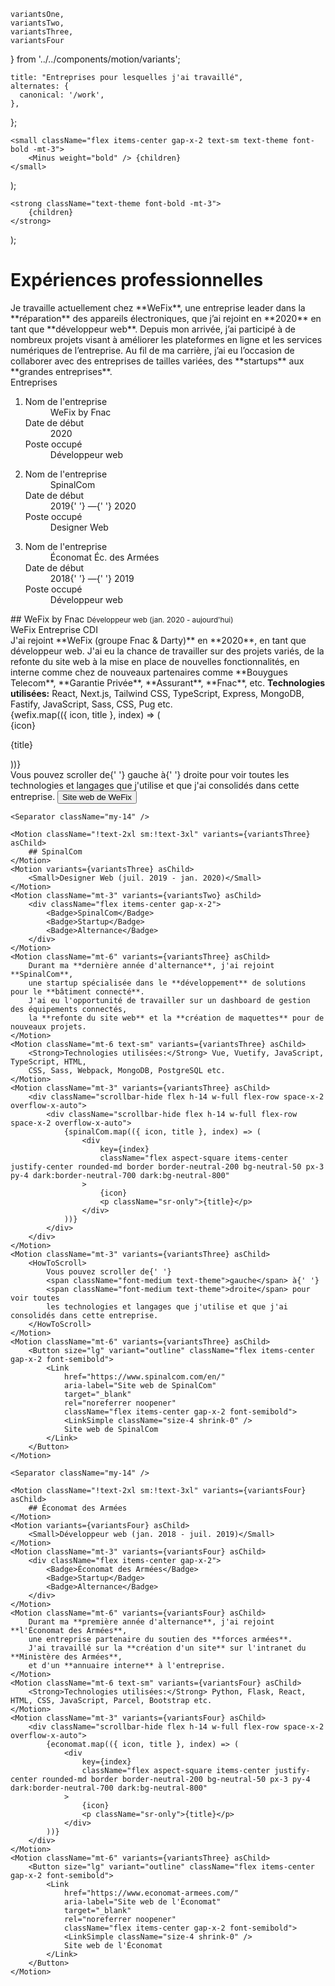     variantsOne,
    variantsTwo,
    variantsThree,
    variantsFour
} from '../../components/motion/variants';

    title: "Entreprises pour lesquelles j'ai travaillé",
    alternates: {
      canonical: '/work',
    },
};

    <small className="flex items-center gap-x-2 text-sm text-theme font-bold -mt-3">
        <Minus weight="bold" /> {children}
    </small>
);

    <strong className="text-theme font-bold -mt-3">
        {children}
    </strong>
);

# Expériences professionnelles

<AnimatedNameLink />

<Motion className="mt-10" variants={variantsOne} asChild>
    Je travaille actuellement chez **WeFix**, une entreprise leader dans la **réparation** des
    appareils électroniques, que j’ai rejoint en **2020** en tant que **développeur web**.
    Depuis mon arrivée, j’ai participé à de nombreux projets visant à améliorer les plateformes
    en ligne et les services numériques de l’entreprise.
    Au fil de ma carrière, j’ai eu l’occasion de collaborer avec des
    entreprises de tailles variées, des **startups** aux **grandes entreprises**.
</Motion>

<Motion className="w-full max-w-md mx-auto mt-14" variants={variantsOne} asChild>
    <div className="rounded-md border border-neutral-200 p-6 dark:border-neutral-700">
        <div className="flex items-center gap-3">
            <Briefcase className="size-5 sm:size-6 flex-none" weight="duotone" />
            <span className="text-base sm:text-lg font-bold font-geist-sans">
                Entreprises
            </span>
        </div>
        <ol className="mt-6 space-y-4">
            <li className="flex gap-4">
                <div className="relative flex size-10 flex-none items-center justify-center rounded-full shadow-md shadow-zinc-800/5 ring-1 ring-zinc-900/5 dark:border dark:border-zinc-700/50 dark:bg-zinc-800 dark:ring-0">
                    <WeFixIcon className="size-7 rounded-full object-cover" />
                </div>
                <dl className="flex flex-auto flex-wrap gap-x-2">
                    <dt className="sr-only">Nom de l'entreprise</dt>
                    <dd className="flex-none text-base font-extrabold">
                        WeFix by Fnac
                    </dd>
                    <dt className="sr-only">Date de début</dt>
                    <dd className="ml-auto text-sm font-bold">
                        2020
                    </dd>
                    <dt className="sr-only">Poste occupé</dt>
                    <dd className="w-full text-xs">
                        Développeur web
                    </dd>
                </dl>
            </li>
            <li className="flex gap-4">
                <div className="relative flex size-10 flex-none items-center justify-center rounded-full shadow-md shadow-zinc-800/5 ring-1 ring-zinc-900/5 dark:border dark:border-zinc-700/50 dark:bg-zinc-800 dark:ring-0">
                    <SpinalComIcon className="size-5 rounded-full object-cover" />
                </div>
                <dl className="flex flex-auto flex-wrap gap-x-2">
                    <dt className="sr-only">Nom de l'entreprise</dt>
                    <dd className="flex-none text-base font-extrabold">
                        SpinalCom
                    </dd>
                    <dt className="sr-only">Date de début</dt>
                    <dd className="ml-auto text-sm font-bold">
                        <time>2019</time>{' '}
                        <span aria-hidden="true">—</span>{' '}
                        <time>2020</time>
                    </dd>
                    <dt className="sr-only">Poste occupé</dt>
                    <dd className="w-full text-xs">
                        Designer Web
                    </dd>
                </dl>
            </li>
            <li className="flex gap-4">
                <div className="relative flex size-10 flex-none items-center justify-center rounded-full shadow-md shadow-zinc-800/5 ring-1 ring-zinc-900/5 dark:border dark:border-zinc-700/50 dark:bg-zinc-800 dark:ring-0">
                    <EconomatIcon className="size-6 rounded-full object-cover" />
                </div>
                <dl className="flex flex-auto flex-wrap gap-x-2">
                    <dt className="sr-only">Nom de l'entreprise</dt>
                    <dd className="flex-none text-base font-extrabold">
                        <span className="sm:inline-block hidden">Économat</span>
                        <span className="sm:hidden">Éc.</span> des Armées
                    </dd>
                    <dt className="sr-only">Date de début</dt>
                    <dd className="ml-auto text-sm font-bold">
                        <time>2018</time>{' '}
                        <span aria-hidden="true">—</span>{' '}
                        <time>2019</time>
                    </dd>
                    <dt className="sr-only">Poste occupé</dt>
                    <dd className="w-full text-xs">
                        Développeur web
                    </dd>
                </dl>
            </li>
        </ol>
    </div>
</Motion>

<div className="mt-14">
    <Motion className="!text-2xl sm:!text-3xl" variants={variantsTwo} asChild>
        ## WeFix by Fnac
    </Motion>
    <Motion variants={variantsTwo} asChild>
        <Small>Développeur web (jan. 2020 - aujourd'hui)</Small>
    </Motion>
    <Motion className="mt-3" variants={variantsTwo} asChild>
        <div className="flex items-center gap-x-2">
            <Badge>WeFix</Badge>
            <Badge>Entreprise</Badge>
            <Badge>CDI</Badge>
        </div>
    </Motion>
    <Motion className="mt-6" variants={variantsTwo} asChild>
        J'ai rejoint **WeFix (groupe Fnac & Darty)** en **2020**, en tant que développeur web.
        J'ai eu la chance de travailler sur des projets variés, de la refonte du site web
        à la mise en place de nouvelles fonctionnalités, en interne comme chez de nouveaux
        partenaires comme **Bouygues Telecom**, **Garantie Privée**, **Assurant**, **Fnac**, etc.
    </Motion>
    <Motion className="mt-6 text-sm" variants={variantsTwo} asChild>
        <Strong>Technologies utilisées:</Strong> React, Next.js, Tailwind CSS,
        TypeScript, Express, MongoDB, Fastify, JavaScript, Sass, CSS, Pug etc.
    </Motion>
    <Motion className="mt-3" variants={variantsTwo} asChild>
        <div className="scrollbar-hide flex h-14 w-full flex-row space-x-2 overflow-x-auto">
            {wefix.map(({ icon, title }, index) => (
                <div
                    key={index}
                    className="flex aspect-square items-center justify-center rounded-md border border-neutral-200 bg-neutral-50 px-3 py-4 dark:border-neutral-700 dark:bg-neutral-800"
                >
                    {icon}
                    <p className="sr-only">{title}</p>
                </div>
            ))}
        </div>
    </Motion>
    <Motion className="mt-3" variants={variantsTwo} asChild>
        <HowToScroll>
            Vous pouvez scroller de{' '}
            <span className="font-medium text-theme">gauche</span> à{' '}
            <span className="font-medium text-theme">droite</span> pour voir toutes
            les technologies et langages que j'utilise et que j'ai consolidés dans cette entreprise.
        </HowToScroll>
    </Motion>
    <Motion className="mt-6" variants={variantsTwo} asChild>
        <Button size="lg" variant="outline" className="flex items-center gap-x-2 font-semibold">
            <Link
                href="https://wefix.net/"
                aria-label="Site web de WeFix"
                target="_blank"
                rel="noreferrer noopener"
                className="flex items-center gap-x-2 font-semibold">
                <LinkSimple className="size-4 shrink-0" />
                Site web de WeFix
            </Link>
        </Button>
    </Motion>

    <Separator className="my-14" />

    <Motion className="!text-2xl sm:!text-3xl" variants={variantsThree} asChild>
        ## SpinalCom
    </Motion>
    <Motion variants={variantsThree} asChild>
        <Small>Designer Web (juil. 2019 - jan. 2020)</Small>
    </Motion>
    <Motion className="mt-3" variants={variantsTwo} asChild>
        <div className="flex items-center gap-x-2">
            <Badge>SpinalCom</Badge>
            <Badge>Startup</Badge>
            <Badge>Alternance</Badge>
        </div>
    </Motion>
    <Motion className="mt-6" variants={variantsThree} asChild>
        Durant ma **dernière année d'alternance**, j'ai rejoint **SpinalCom**,
        une startup spécialisée dans le **développement** de solutions pour le **bâtiment connecté**.
        J'ai eu l'opportunité de travailler sur un dashboard de gestion des équipements connectés,
        la **refonte du site web** et la **création de maquettes** pour de nouveaux projets.
    </Motion>
    <Motion className="mt-6 text-sm" variants={variantsThree} asChild>
        <Strong>Technologies utilisées:</Strong> Vue, Vuetify, JavaScript, TypeScript, HTML,
        CSS, Sass, Webpack, MongoDB, PostgreSQL etc.
    </Motion>
    <Motion className="mt-3" variants={variantsThree} asChild>
        <div className="scrollbar-hide flex h-14 w-full flex-row space-x-2 overflow-x-auto">
            <div className="scrollbar-hide flex h-14 w-full flex-row space-x-2 overflow-x-auto">
                {spinalCom.map(({ icon, title }, index) => (
                    <div
                        key={index}
                        className="flex aspect-square items-center justify-center rounded-md border border-neutral-200 bg-neutral-50 px-3 py-4 dark:border-neutral-700 dark:bg-neutral-800"
                    >
                        {icon}
                        <p className="sr-only">{title}</p>
                    </div>
                ))}
            </div>
        </div>
    </Motion>
    <Motion className="mt-3" variants={variantsThree} asChild>
        <HowToScroll>
            Vous pouvez scroller de{' '}
            <span className="font-medium text-theme">gauche</span> à{' '}
            <span className="font-medium text-theme">droite</span> pour voir toutes
            les technologies et langages que j'utilise et que j'ai consolidés dans cette entreprise.
        </HowToScroll>
    </Motion>
    <Motion className="mt-6" variants={variantsThree} asChild>
        <Button size="lg" variant="outline" className="flex items-center gap-x-2 font-semibold">
            <Link
                href="https://www.spinalcom.com/en/"
                aria-label="Site web de SpinalCom"
                target="_blank"
                rel="noreferrer noopener"
                className="flex items-center gap-x-2 font-semibold">
                <LinkSimple className="size-4 shrink-0" />
                Site web de SpinalCom
            </Link>
        </Button>
    </Motion>

    <Separator className="my-14" />

    <Motion className="!text-2xl sm:!text-3xl" variants={variantsFour} asChild>
        ## Économat des Armées
    </Motion>
    <Motion variants={variantsFour} asChild>
        <Small>Développeur web (jan. 2018 - juil. 2019)</Small>
    </Motion>
    <Motion className="mt-3" variants={variantsFour} asChild>
        <div className="flex items-center gap-x-2">
            <Badge>Économat des Armées</Badge>
            <Badge>Startup</Badge>
            <Badge>Alternance</Badge>
        </div>
    </Motion>
    <Motion className="mt-6" variants={variantsFour} asChild>
        Durant ma **première année d'alternance**, j'ai rejoint **l'Économat des Armées**,
        une entreprise partenaire du soutien des **forces armées**.
        J'ai travaillé sur la **création d'un site** sur l'intranet du **Ministère des Armées**,
        et d'un **annuaire interne** à l'entreprise.
    </Motion>
    <Motion className="mt-6 text-sm" variants={variantsFour} asChild>
        <Strong>Technologies utilisées:</Strong> Python, Flask, React, HTML, CSS, JavaScript, Parcel, Bootstrap etc.
    </Motion>
    <Motion className="mt-3" variants={variantsFour} asChild>
        <div className="scrollbar-hide flex h-14 w-full flex-row space-x-2 overflow-x-auto">
            {economat.map(({ icon, title }, index) => (
                <div
                    key={index}
                    className="flex aspect-square items-center justify-center rounded-md border border-neutral-200 bg-neutral-50 px-3 py-4 dark:border-neutral-700 dark:bg-neutral-800"
                >
                    {icon}
                    <p className="sr-only">{title}</p>
                </div>
            ))}
        </div>
    </Motion>
    <Motion className="mt-6" variants={variantsThree} asChild>
        <Button size="lg" variant="outline" className="flex items-center gap-x-2 font-semibold">
            <Link
                href="https://www.economat-armees.com/"
                aria-label="Site web de l'Économat"
                target="_blank"
                rel="noreferrer noopener"
                className="flex items-center gap-x-2 font-semibold">
                <LinkSimple className="size-4 shrink-0" />
                Site web de l'Économat
            </Link>
        </Button>
    </Motion>
</div>
